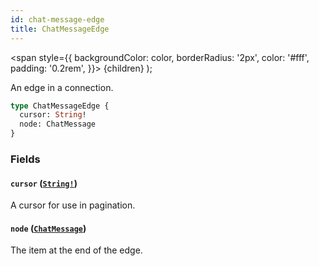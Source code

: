 ```yaml
---
id: chat-message-edge
title: ChatMessageEdge
---
```


<span
style={{
      backgroundColor: color,
      borderRadius: '2px',
      color: '#fff',
      padding: '0.2rem',
    }}>
{children}
</span>
);

An edge in a connection.

```graphql
type ChatMessageEdge {
  cursor: String!
  node: ChatMessage
}
```

### Fields

#### `cursor` ([`String!`](/api/graphql/documentation/scalars/string))

A cursor for use in pagination.

#### `node` ([`ChatMessage`](/api/graphql/documentation/objects/chat-message))

The item at the end of the edge.
